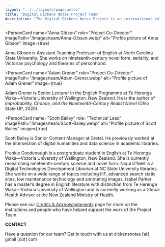 ```yaml
---
layout: "../../layouts/page.astro"
title: "Digital Dickens Notes Project Team"
description: "The Digital Dickens Notes Project is an international collaboration between scholars and technicians based in the United States and New Zealand."
---
```



<PersonCard
  name="Anna Gibson"
  role="Project Co-Director"
  imagePath="/images/team/Anna-Gibson.webp"
  alt="Profile picture of Anna Gibson"
  image={true}
>
  Anna Gibson is Assistant Teaching Professor of English at North Carolina State
  University. She works on nineteenth-century novel form, seriality, and
  Victorian psychology and theories of personhood.
</PersonCard>

<PersonCard
  name="Adam Grener"
  role="Project Co-Director"
  imagePath="/images/team/Adam-Grener.webp"
  alt="Profile picture of Adam Grener"
  image={true}
>
  Adam Grener is Senior Lecturer in the English Programme at Te Herenga
  Waka—Victoria University of Wellington, New Zealand. He is the author of
  _Improbability, Chance, and the Nineteenth-Century Realist Novel_ (Ohio State
  UP, 2020).
</PersonCard>

<PersonCard
  name="Scott Bailey"
  role="Technical Lead"
  imagePath="/images/team/Scott-Bailey.webp"
  alt="Profile picture of Scott Bailey"
  image={true}
>
  Scott Bailey is Senior Content Manager at Gretel. He previously worked at the
  intersection of digital humanities and data science in academic libraries.
</PersonCard>

<PersonCard name="Frankie Goodenough" role="Contributing Editor" image={false}>
  Frankie Goodenough is a postgraduate student in English at Te Herenga
  Waka—Victoria University of Wellington, New Zealand. She is currently
  researching nineteenth-century science and novel form.
</PersonCard>

<PersonCard name="Niqui O'Neill" role="Technical Consultant" image={false}>
  Niqui O’Neill is a Digital Technologies Development Librarian at NC State
  University libraries. She works on a wide range of topics including IIIF,
  advanced search static sites, low maintenance technology and annotating
  images.
</PersonCard>

<PersonCard name="Isabel Parker" role="Contributor" image={false}>
  Isabel Parker has a master’s degree in English literature with distinction
  from Te Herenga Waka—Victoria University of Wellington and is currently
  working as a Global Health Advisor at the New Zealand Ministry of Health.
</PersonCard>

Please see our [Credits & Acknowledgments](https://www.dickensnotes.com/credits-and-acknowledgments/) page for more on the institutions and people who have helped support the work of the Project Team.

**CONTACT**

Have a question for our team? Get in touch with us at dickensnotes [at] gmail [dot] com
